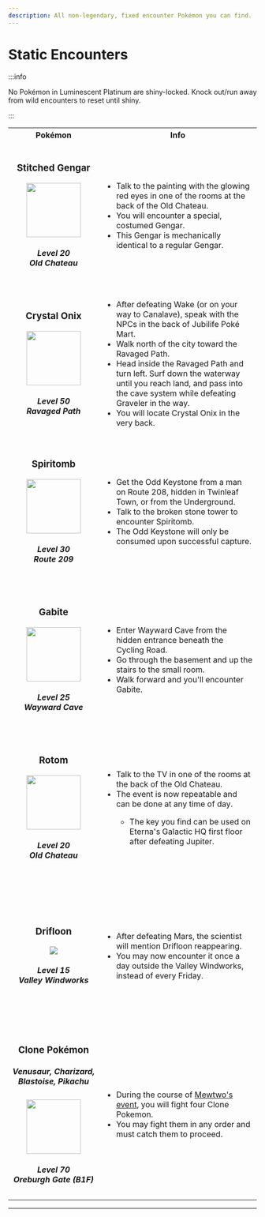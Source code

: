 ---
description: All non-legendary, fixed encounter Pokémon you can find.
---

# Static Encounters

:::info

No Pokémon in Luminescent Platinum are shiny-locked. Knock out/run away from wild encounters to reset until shiny.

:::

<table>
    <tr>
        <th width="300">Pokémon</th>
        <th width="700">Info</th>
    </tr>
    <tr>
        <td align="center" height="300">
            <h3>Stitched Gengar</h3>
            <img src="https://raw.githubusercontent.com/TeamLumi/luminescent-team/main/static/img/pm0094_01_00_00_L.webp"
                width="110" />
            <h5>Level 20<br />
                Old Chateau</h5>
        </td>
        <td>
            <ul>
                <li> Talk to the painting with the glowing red eyes in one of the rooms at the back of the Old
                    Chateau.</li>
                <li> You will encounter a special, costumed Gengar.</li>
                <li> This Gengar is mechanically identical to a regular Gengar.</li>
            </ul>
        </td>
    </tr>
    <tr>
        <td align="center" height="300">
            <h3>Crystal Onix</h3>
            <img src="https://raw.githubusercontent.com/TeamLumi/luminescent-team/main/static/img/pm0095_01_00_00_L.webp"
                width="110" />
            <h5>Level 50<br />
                Ravaged Path</h5>
        </td>
        <td>
            <ul>
                <li> After defeating Wake (or on your way to Canalave), speak with the NPCs in the back of
                    Jubilife Poké Mart.</li>
                <li> Walk north of the city toward the Ravaged Path.</li>
                <li> Head inside the Ravaged Path and turn left. Surf down the waterway until you reach land,
                    and pass into the cave system while defeating Graveler in the way.</li>
                <li> You will locate Crystal Onix in the very back.</li>
            </ul>
        </td>
    </tr>
    <tr>
        <td align="center" height="300">
            <h3>Spiritomb</h3>
            <img src="https://raw.githubusercontent.com/TeamLumi/luminescent-team/main/static/img/pm0442_00_00_00_L.webp"
                width="110" />
            <h5>Level 30<br />
                Route 209</h5>
        </td>
        <td>
            <ul>
                <li> Get the Odd Keystone from a man on Route 208, hidden in Twinleaf Town, or from the
                    Underground.</li>
                <li> Talk to the broken stone tower to encounter Spiritomb.</li>
                <li> The Odd Keystone will only be consumed upon successful capture.</li>
            </ul>
        </td>
    </tr>
    <tr>
        <td align="center" height="300">
            <h3>Gabite</h3>
            <img src="https://raw.githubusercontent.com/TeamLumi/luminescent-team/main/static/img/pm0444_00_00_00_L.webp"
                width="110" />
            <h5>Level 25<br />
                Wayward Cave</h5>
        </td>
        <td>
            <ul>
                <li> Enter Wayward Cave from the hidden entrance beneath the Cycling Road.</li>
                <li> Go through the basement and up the stairs to the small room.</li>
                <li> Walk forward and you'll encounter Gabite.</li>
            </ul>
        </td>
    </tr>
    <tr>
        <td align="center" height="300">
            <h3>Rotom</h3>
            <img src="https://raw.githubusercontent.com/TeamLumi/luminescent-team/main/static/img/pm0479_00_02_00_L.webp"
                width="110" />
            <h5>Level 20<br />
                Old Chateau</h5>
        </td>
        <td>
            <ul>
                <li> Talk to the TV in one of the rooms at the back of the Old Chateau.</li>
                <li> The event is now repeatable and can be done at any time of day.</li>
                <ul>
                    <li> The key you find can be used on Eterna's Galactic HQ first floor after defeating
                        Jupiter.</li>
                </ul>
            </ul>
        </td>
    </tr>
        <tr>
        <td align="center" height="300">
            <h3>Drifloon</h3>
            <img src="https://raw.githubusercontent.com/TeamLumi/luminescent-team/main/static/img/pm0425_00_00_00_L.webp" />
            <h5>Level 15<br />
                Valley Windworks</h5>
        </td>
        <td>
            <ul>
                <li> After defeating Mars, the scientist will mention Drifloon reappearing.</li>
                <li> You may now encounter it once a day outside the Valley Windworks, instead of every Friday.</li>
            </ul>
        </td>
    </tr>
    <tr>
        <td align="center" height="300">
            <h3>Clone Pokémon</h3>
            <h5>Venusaur, Charizard, Blastoise, Pikachu</h5>
            <img src="https://raw.githubusercontent.com/TeamLumi/luminescent-team/main/static/img/pm0025_01_00_00_L.webp"
                width="110" />
            <h5>Level 70<br />
                Oreburgh Gate (B1F)</h5>
        </td>
        <td>
            <ul>
                <li> During the course of <a
                        href="https://luminescent.team/docs/special-events/legendaries#kanto-legendaries">Mewtwo's
                        event</a>, you will fight four Clone Pokemon.</li>
                <li> You may fight them in any order and must catch them to proceed.</li>
            </ul>
        </td>
    </tr>
</table>
<hr />
